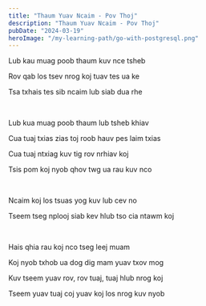 ```yaml
---
title: "Thaum Yuav Ncaim - Pov Thoj"
description: "Thaum Yuav Ncaim - Pov Thoj"
pubDate: "2024-03-19"
heroImage: "/my-learning-path/go-with-postgresql.png"
---
```


Lub kau muag poob thaum kuv nce tsheb

Rov qab los tsev nrog koj tuav tes ua ke

Tsa txhais tes sib ncaim lub siab dua rhe

<br />

Lub kua muag poob thaum lub tsheb khiav

Cua tuaj txias zias toj roob hauv pes laim txias

Cua tuaj ntxiag kuv tig rov nrhiav koj

Tsis pom koj nyob qhov twg ua rau kuv nco

<br />

Ncaim koj los tsuas yog kuv lub cev no

Tseem tseg nplooj siab kev hlub tso cia ntawm koj

<br />

Hais qhia rau koj nco tseg leej muam

Koj nyob txhob ua dog dig mam yuav txov mog

Kuv tseem yuav rov, rov tuaj, tuaj hlub nrog koj

Tseem yuav tuaj coj yuav koj los nrog kuv nyob
